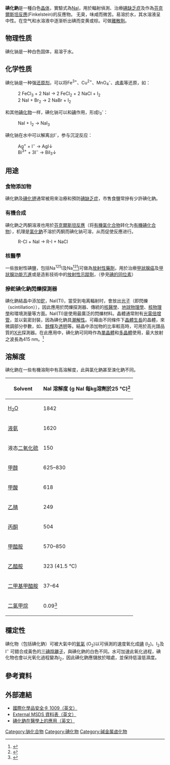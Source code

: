 {{medical}}
{{Chembox
| Name = 碘化鈉
| NameEn = Sodium iodide
| ImageFile = Sodium iodide.jpg
| ImageSize = 150px
| ImageName = Sodium iodide
| ImageFile1 = Sodium-iodide-3D-ionic.png
| ImageSize1 = 150px
| ImageName1 = Sodium iodide
| Section1 = {{Chembox Identifiers
| CASNo = 7681-82-5
| CASNo_Ref = {{cascite|correct|CAS}}
| CASNo1 = 13517-06-1
| CASNo1_Comment =  (dihydrate)
| CASNo1_Ref = {{cascite|changed|CAS}}
|  RTECS  =  WB6475000
|  ChemSpiderID_Ref  = {{chemspidercite|correct|chemspider}}|  ChemSpiderID  =  5048
|  ChEMBL_Ref  = {{ebicite|changed|EBI}}|  ChEMBL  =  1644695
|  UNII_Ref  = {{fdacite|correct|FDA}}|  UNII  =  F5WR8N145C
|  InChI  =  1/HI.Na/h1H;/q;+1/p-1
|  InChIKey  =  FVAUCKIRQBBSSJ-REWHXWOFAL
|  ChEBI_Ref  = {{ebicite|correct|EBI}}|  ChEBI  =  33167
|  SMILES  =  [Na+].[I-]
|  StdInChI_Ref  = {{stdinchicite|correct|chemspider}}|  StdInChI  =  1S/HI.Na/h1H;/q;+1/p-1
|  StdInChIKey_Ref  = {{stdinchicite|correct|chemspider}}|  StdInChIKey  =  FVAUCKIRQBBSSJ-UHFFFAOYSA-M
|  PubChem  =  5238
}}
| Section2 = {{Chembox Properties
| Formula = NaI
| MolarMass = 149.89
| Appearance = 白色固體
| Density = 3.67 g/cm³ 
| Solubility = 184 g/100 ml (25°C)
| MeltingPt = 660°C
| BoilingPt = 1304°C
  }}
| Section3 = {{Chembox Structure
| Coordination = [[八面体|八面体]]
| Structure = [[氯化钠型|氯化钠型]]
  }}
| Section7 = {{Chembox Hazards
| wxxfh={{wxxfh|Xi}}
| RPhrases = {{R36}}, {{R38}}, {{R42}}, {{R43}}, {{R61}}
| SPhrases = {{S26}}, {{S36}}, {{S37}}, {{S39}}
| NFPA-H = 2
| NFPA-F =
| NFPA-R = 
| FlashPt = 不可燃
  }}
| Section8 = {{Chembox Related
| OtherAnions = [[氟化钠|氟化钠]]<br />[[氯化钠|氯化钠]]<br />[[溴化钠|溴化钠]]
| OtherCations = [[碘化锂|碘化锂]]<br />[[碘化钾|碘化钾]]
  }}
}}

'''碘化鈉'''是一種白色[[晶体|晶体]]，實驗式為[[鈉|Na]][[碘|I]]，用於輻射偵測、治療[[碘缺乏症|碘缺乏症]]及作為[[芬克爾斯坦反應|芬克爾斯坦反應]](Finkelstein)的反應物。
无臭，味咸而微苦。易溶於水，其水溶液呈中性。在空气和水溶液中逐渐析出碘而变黄或棕。可做[[離散劑|離散劑]]。

==物理性质==
碘化钠是一种白色固体，易溶于水。
==化学性质==
碘化钠是一种强[[还原剂|还原剂]]，可以将Fe<sup>3+</sup>、Cu<sup>2+</sup>、MnO<sub>4</sub><sup>-</sup>、[[卤素|卤素]]等还原，如：
: 2 FeCl<sub>3</sub> + 2 NaI → 2 FeCl<sub>2</sub> + 2 NaCl + I<sub>2</sub>
: 2 NaI + Br<sub>2</sub> → 2 NaBr + I<sub>2</sub>
和其他[[碘化物|碘化物]]一样，碘化钠可以和[[碘|碘]]作用，形成I<sub>3</sub><sup>-</sup>：
: NaI + I<sub>2</sub> → NaI<sub>3</sub>
碘化钠在水中可以解离出I<sup>-</sup>，参与沉淀反应：
: Ag<sup>+</sup> + I<sup>−</sup> → AgI↓
: Bi<sup>3+</sup> + 3I<sup>−</sup> → BiI<sub>3</sub>↓

== 用途 ==
===食物添加物===
碘化鈉及[[碘化钾|碘化钾]]通常被用來治療和預防[[碘缺乏症|碘缺乏症]]，市售食鹽常摻有少許碘化鈉。

===有機合成===
碘化鈉之丙酮溶液也用於[[芬克爾斯坦反應|芬克爾斯坦反應]]（将[[氯烷|有機氯化合物]]转化为[[碘烷|有機碘化合物]]），机理是[[氯化鈉|氯化鈉]]不溶於丙酮而碘化钠可溶，从而促使反應进行。
: R-Cl + NaI → R-I + NaCl
===核醫學===
一些放射性碘鹽，包括Na<sup>125</sup>I及Na[[碘-131|<sup>131</sup>I]]可做為[[核醫學放射性藥物列表|放射性藥劑]]，用於治療[[甲狀腺癌|甲狀腺癌]]及[[甲狀腺功能亢進|甲狀腺功能亢進]]或是造影技術中的[[放射性示蹤劑|放射性示蹤劑]]，（參見[[碘的同位素#碘-123、碘-124、碘-125、碘-131在生物學與醫學中|碘的同位素]]）

===摻鉈碘化鈉閃爍探測器===
碘化鈉結晶中添加[[鉈|鉈]]，NaI(Tl)，當受到电离輻射时，會放出[[光子|光子]]（即閃爍（scintillation）），因此應用於閃爍探測器、傳統的[[核醫學|核醫學]]、[[地球物理學|地球物理學]]、[[核物理學|核物理學]]和環境測量等方面。NaI(Tl)是使用最廣泛的閃爍材料。晶體通常附有[[光電倍增管|光電倍增管]]，並以氣密封裝，因為碘化鈉具[[潮解性|潮解性]]。可藉由不同條件下[[晶體生長|晶體生長]]的晶體，來微調部分參數，如{{link-en|輻射硬度|radiation hardness|輻射硬度}}、[[伽瑪射線暴#餘輝|餘輝]]及[[透明度|透明]]等。結晶中添加物的比率較高時，可用於高光譜品質的[[X光|X光]]探測器。在此應用中，碘化鈉可同時作為[[單晶體|單晶體]]和[[晶粒|多晶體]]使用，最大放射之波長為415 nm。<ref>{{cite web|publisher = [[Saint-Gobain|Saint-Gobain Crystals]]|url = http://www.crystals.saint-gobain.com/sites/imdf.crystals.com/files/documents/sgc-scintillation-materials-and-assemblies.pdf|title = Scintillation Materials and Assemblies|year = 2016|access-date = June 21, 2017|archive-date = 2017-10-31|archive-url = https://web.archive.org/web/20171031153652/http://www.crystals.saint-gobain.com/sites/imdf.crystals.com/files/documents/sgc-scintillation-materials-and-assemblies.pdf|dead-url = no}}</ref>

==溶解度==
碘化鈉在一些有機溶劑中有高溶解度，此與氯化鈉甚至溴化鈉不同。

{| class="toccolours" border="1" style="margin: 1em; border-collapse: collapse;"
!Solvent
! NaI 溶解度 (g NaI 每kg溶劑於25 °C)<ref>{{cite book|last = Burgess|first = John|title = Metal Ions in Solution|series = Ellis Horwood Series in Chemical Sciences|publisher = Ellis Horwood|location = New York|year = 1978|isbn = 9780470262931}}</ref>
|-
| [[水|H<sub>2</sub>O]] || 1842
|-
| [[液氨|液氨]] || 1620
|-
| 液态[[二氧化硫|二氧化硫]] || 150
|-
| [[甲醇|甲醇]]|| 625–830
|-
| [[甲酸|甲酸]]  || 618
|-
| [[乙腈|乙腈]] || 249
|-
| [[丙酮|丙酮]] || 504
|-
| [[甲醯胺|甲醯胺]] || 570–850
|-
| [[乙醯胺|乙醯胺]] || 323 (41.5 °C)
|-
| [[二甲基甲醯胺|二甲基甲醯胺]] || 37–64
|-
| [[二氯甲烷|二氯甲烷]] || 0.09<ref>{{cite journal|doi = 10.1039/F19898502705|title = Transfer and partition free energies of 1:1 electrolytes in the water–dichloromethane solvent system at 298.15 K|journal = [[Journal_of_the_Chemical_Society,_Faraday_Transactions_1|Journal of the Chemical Society, Faraday Transactions 1]]|volume = 85|issue = 9|pages = 2705–2712|year = 1989|last1 = De Namor|first1 = Angela F. Danil|last2 = Traboulssi|first2 = Rafic|last3 = Salazar|first3 = Franz Fernández|last4 = De Acosta|first4 = Vilma Dianderas|last5 = De Vizcardo|first5 = Yboni Fernández|last6 = Portugal|first6 = Jaime Munoz}}</ref>
|}

==穩定性==
碘化物（包括碘化鈉）可被大氣中的[[氧氣|氧氣]] (O<sub>2</sub>)以可偵測的速度氧化成[[碘|碘]] (I<sub>2</sub>)。I<sub>2</sub>及I<sup>−</sup> 可錯合成黃色的[[三碘陰離子|三碘陰離子]]，與碘化鈉的白色不同。水可加速此氧化過程，碘化物也會以光氧化過程變為I<sub>2</sub>，因此碘化鈉應儲放於暗處，並保持低溫低濕度。

== 參考資料 ==
{{reflist}}

== 外部連結 ==

* [http://www.ilo.org/public/english/protection/safework/cis/products/icsc/dtasht/_icsc10/icsc1009.htm 國際化學品安全卡 1009（英文）] {{Wayback|url=http://www.ilo.org/public/english/protection/safework/cis/products/icsc/dtasht/_icsc10/icsc1009.htm |date=20080511225846 }}
* [https://web.archive.org/web/20071027080530/http://physchem.ox.ac.uk/MSDS/SO/sodium_iodide.html External MSDS 資料表（英文）]
* [http://www.drugs.com/cons/Sodium_Iodide.html 碘化鈉在醫學上的應用（英文）] {{Wayback|url=http://www.drugs.com/cons/Sodium_Iodide.html |date=20060111172105 }}

{{钠化合物}}
{{碘化合物}}

[[Category:钠化合物|Category:钠化合物]]
[[Category:碘化物|Category:碘化物]]
[[Category:碱金属卤化物|Category:碱金属卤化物]]